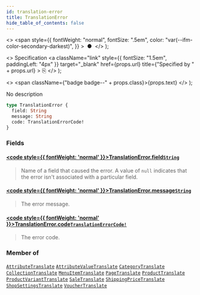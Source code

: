 ```yaml
---
id: translation-error
title: TranslationError
hide_table_of_contents: false
---
```


  <>
    <span
      style={{
        fontWeight: "normal",
        fontSize: ".5em",
        color: "var(--ifm-color-secondary-darkest)",
      }}
    >
      &nbsp;●&nbsp;
    </span>
  </>
);

  <>
    Specification
    <a
      className="link"
      style={{ fontSize: "1.5em", paddingLeft: "4px" }}
      target="\_blank"
      href={props.url}
      title={"Specified by " + props.url}
    >
      ⎘
    </a>
  </>
);

  <>
    <span className={"badge badge--" + props.class}>{props.text}</span>
  </>
);

No description

```graphql
type TranslationError {
  field: String
  message: String
  code: TranslationErrorCode!
}
```

### Fields

#### [<code style={{ fontWeight: 'normal' }}>TranslationError.<b>field</b></code>](#)<Bullet />[`String`](../../../storefront/miscellaneous/scalars/string) <Badge class="secondary" text="scalar"/>

> Name of a field that caused the error. A value of `null` indicates that the error isn't associated with a particular field.

#### [<code style={{ fontWeight: 'normal' }}>TranslationError.<b>message</b></code>](#)<Bullet />[`String`](../../../storefront/miscellaneous/scalars/string) <Badge class="secondary" text="scalar"/>

> The error message.

#### [<code style={{ fontWeight: 'normal' }}>TranslationError.<b>code</b></code>](#)<Bullet />[`TranslationErrorCode!`](../../../storefront/miscellaneous/enums/translation-error-code) <Badge class="secondary" text="non-null"/> <Badge class="secondary" text="enum"/>

> The error code.

### Member of

[`AttributeTranslate`](../../../storefront/attributes/objects/attribute-translate) <Badge class="secondary" text="object"/><Bullet />[`AttributeValueTranslate`](../../../storefront/attributes/objects/attribute-value-translate) <Badge class="secondary" text="object"/><Bullet />[`CategoryTranslate`](../../../storefront/products/objects/category-translate) <Badge class="secondary" text="object"/><Bullet />[`CollectionTranslate`](../../../storefront/products/objects/collection-translate) <Badge class="secondary" text="object"/><Bullet />[`MenuItemTranslate`](../../../storefront/miscellaneous/objects/menu-item-translate) <Badge class="secondary" text="object"/><Bullet />[`PageTranslate`](../../../storefront/pages/objects/page-translate) <Badge class="secondary" text="object"/><Bullet />[`ProductTranslate`](../../../storefront/products/objects/product-translate) <Badge class="secondary" text="object"/><Bullet />[`ProductVariantTranslate`](../../../storefront/products/objects/product-variant-translate) <Badge class="secondary" text="object"/><Bullet />[`SaleTranslate`](../../../storefront/discounts/objects/sale-translate) <Badge class="secondary" text="object"/><Bullet />[`ShippingPriceTranslate`](../../../storefront/shipping/objects/shipping-price-translate) <Badge class="secondary" text="object"/><Bullet />[`ShopSettingsTranslate`](../../../storefront/miscellaneous/objects/shop-settings-translate) <Badge class="secondary" text="object"/><Bullet />[`VoucherTranslate`](../../../storefront/discounts/objects/voucher-translate) <Badge class="secondary" text="object"/>
